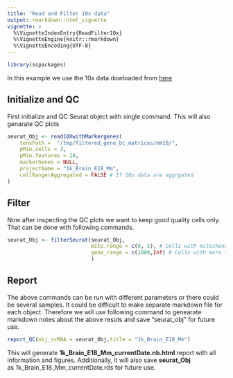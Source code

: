 ```yaml
---
title: "Read and Filter 10x data"
output: rmarkdown::html_vignette
vignette: >
  %\VignetteIndexEntry{ReadFilter10x}
  %\VignetteEngine{knitr::rmarkdown}
  %\VignetteEncoding{UTF-8}
---
```


```r
library(scpackages)
```

In this example we use the 10x data dowloaded from [here](https://support.10xgenomics.com/single-cell-gene-expression/datasets/2.1.0/neurons_900)

## Initialize and QC

First initialize and QC Seurat object with single command. This will also genarate QC plots

```r
seurat_Obj <- read10XwithMarkergenes(
    tenxPath =  "/tmp/filtered_gene_bc_matrices/mm10/",
    pMin.cells = 3,
    pMin.features = 20,
    markerGenes = NULL,
    projectName = "1k_Brain_E18_Mm", 
    cellRangerAggregated = FALSE # If 10x data are aggrgated
)
```

## Filter

Now after inspecting the QC plots we want to keep good quality cells only. That can be done with following commands.

```r
seurat_Obj <- filterSeurat(seurat_Obj, 
                           mito.range = c(0, 5), # Cells with mitochondrial genes 0-5%
                           gene_range = c(1000,Inf) # Cells with more than 1000 genes 
                           )
```

## Report

The above commands can be run with different parameters or there could be several samples. It could be difficult to make separate markdown file for each object. Therefore we will use following command to genearate markdown notes about the above resuts and save "seurat_obj" for future use.

```r
report_QC(obj_scRNA = seurat_Obj,title = "1k_Brain_E18_Mm")
```

This will generate **1k_Brain_E18_Mm_currentDate.nb.html** report with all information and figures. Additionally, it will also save **seurat_Obj** as 1k_Brain_E18_Mm_currentDate.rds for future use.
